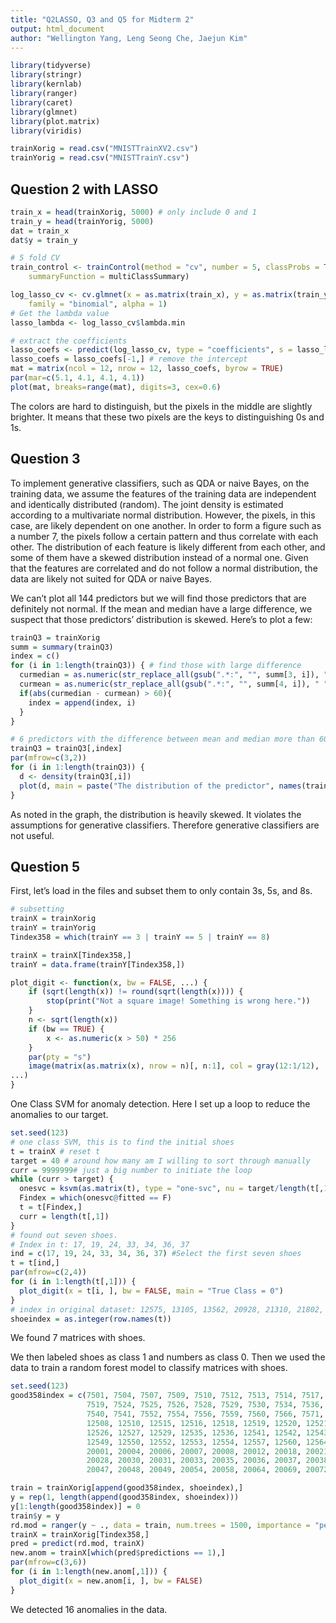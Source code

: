 ```yaml
---
title: "Q2LASSO, Q3 and Q5 for Midterm 2"
output: html_document
author: "Wellington Yang, Leng Seong Che, Jaejun Kim"
---
```


```r
library(tidyverse)
library(stringr)
library(kernlab)
library(ranger)
library(caret)
library(glmnet)
library(plot.matrix)
library(viridis)

trainXorig = read.csv("MNISTTrainXV2.csv")
trainYorig = read.csv("MNISTTrainY.csv")
```

## Question 2 with LASSO
```r
train_x = head(trainXorig, 5000) # only include 0 and 1
train_y = head(trainYorig, 5000)
dat = train_x
dat$y = train_y

# 5 fold CV
train_control <- trainControl(method = "cv", number = 5, classProbs = TRUE,
    summaryFunction = multiClassSummary)

log_lasso_cv <- cv.glmnet(x = as.matrix(train_x), y = as.matrix(train_y),
    family = "binomial", alpha = 1)
# Get the lambda value
lasso_lambda <- log_lasso_cv$lambda.min

# extract the coefficients
lasso_coefs <- predict(log_lasso_cv, type = "coefficients", s = lasso_lambda)
lasso_coefs = lasso_coefs[-1,] # remove the intercept
mat = matrix(ncol = 12, nrow = 12, lasso_coefs, byrow = TRUE)
par(mar=c(5.1, 4.1, 4.1, 4.1))
plot(mat, breaks=range(mat), digits=3, cex=0.6)
```

The colors are hard to distinguish, but the pixels in the middle are slightly brighter. It means that these two pixels are the keys to distinguishing 0s and 1s.


## Question 3
To implement generative classifiers, such as QDA or naive Bayes, on the training data, we assume the features of the training data are independent and identically distributed (random). The joint density is estimated according to a multivariate normal distribution. However, the pixels, in this case, are likely dependent on one another. In order to form a figure such as a number 7, the pixels follow a certain pattern and thus correlate with each other. The distribution of each feature is likely different from each other, and some of them have a skewed distribution instead of a normal one. Given that the features are correlated and do not follow a normal distribution, the data are likely not suited for QDA or naive Bayes.

We can't plot all 144 predictors but we will find those predictors that are definitely not normal. If the mean and median have a large difference, we suspect that those predictors' distribution is skewed. Here's to plot a few: 

```r
trainQ3 = trainXorig
summ = summary(trainQ3)
index = c()
for (i in 1:length(trainQ3)) { # find those with large difference
  curmedian = as.numeric(str_replace_all(gsub(".*:", "", summ[3, i]), " ", ""))
  curmean = as.numeric(str_replace_all(gsub(".*:", "", summ[4, i]), " ", ""))
  if(abs(curmedian - curmean) > 60){
    index = append(index, i)
  }
}

# 6 predictors with the difference between mean and median more than 60
trainQ3 = trainQ3[,index]
par(mfrow=c(3,2))
for (i in 1:length(trainQ3)) {
  d <- density(trainQ3[,i])
  plot(d, main = paste("The distribution of the predictor", names(trainQ3)[i]))
}
```

As noted in the graph, the distribution is heavily skewed. It violates the assumptions for generative classifiers. Therefore generative classifiers are not useful.


## Question 5
First, let's load in the files and subset them to only contain 3s, 5s, and 8s. 
```r
# subsetting
trainX = trainXorig
trainY = trainYorig
Tindex358 = which(trainY == 3 | trainY == 5 | trainY == 8)

trainX = trainX[Tindex358,]
trainY = data.frame(trainY[Tindex358,])
```


```r
plot_digit <- function(x, bw = FALSE, ...) {
    if (sqrt(length(x)) != round(sqrt(length(x)))) {
        stop(print("Not a square image! Something is wrong here."))
    }
    n <- sqrt(length(x)) 
    if (bw == TRUE) {
        x <- as.numeric(x > 50) * 256
    }
    par(pty = "s")
    image(matrix(as.matrix(x), nrow = n)[, n:1], col = gray(12:1/12),
...)
}
```

One Class SVM for anomaly detection. Here I set up a loop to reduce the anomalies to our target. 
```r
set.seed(123)
# one class SVM, this is to find the initial shoes
t = trainX # reset t
target = 40 # around how many am I willing to sort through manually
curr = 9999999# just a big number to initiate the loop
while (curr > target) {
  onesvc = ksvm(as.matrix(t), type = "one-svc", nu = target/length(t[,1]))
  Findex = which(onesvc@fitted == F)
  t = t[Findex,]
  curr = length(t[,1])
}
# found out seven shoes.
# Index in t: 17, 19, 24, 33, 34, 36, 37
ind = c(17, 19, 24, 33, 34, 36, 37) #Select the first seven shoes
t = t[ind,]
par(mfrow=c(2,4))
for (i in 1:length(t[,1])) {
  plot_digit(x = t[i, ], bw = FALSE, main = "True Class = 0")
}
# index in original dataset: 12575, 13105, 13562, 20928, 21310, 21802, 21830
shoeindex = as.integer(row.names(t))
```

We found 7 matrices with shoes.

We then labeled shoes as class 1 and numbers as class 0. Then we used the data to train a random forest model to classify matrices with shoes.
```r
set.seed(123)
good358index = c(7501, 7504, 7507, 7509, 7510, 7512, 7513, 7514, 7517, 7518, 
                 7519, 7524, 7525, 7526, 7528, 7529, 7530, 7534, 7536, 7539, 
                 7540, 7541, 7552, 7554, 7556, 7559, 7560, 7566, 7571, 7572, 
                 12508, 12510, 12515, 12516, 12518, 12519, 12520, 12521, 12522, 12525, 
                 12526, 12527, 12529, 12535, 12536, 12541, 12542, 12543, 12544, 12547, 
                 12549, 12550, 12552, 12553, 12554, 12557, 12560, 12564, 12567, 12571, 
                 20001, 20004, 20006, 20007, 20008, 20012, 20018, 20021, 20022, 20023, 
                 20028, 20030, 20031, 20033, 20035, 20036, 20037, 20038, 20041, 20044, 
                 20047, 20048, 20049, 20054, 20058, 20064, 20069, 20072, 20077, 20078)

train = trainXorig[append(good358index, shoeindex),]
y = rep(1, length(append(good358index, shoeindex)))
y[1:length(good358index)] = 0
train$y = y
rd.mod = ranger(y ~ ., data = train, num.trees = 1500, importance = "permutation", classification = TRUE)
trainX = trainXorig[Tindex358,]
pred = predict(rd.mod, trainX)
new.anom = trainX[which(pred$predictions == 1),]
par(mfrow=c(3,6))
for (i in 1:length(new.anom[,1])) {
  plot_digit(x = new.anom[i, ], bw = FALSE)
}
```

We detected 16 anomalies in the data.